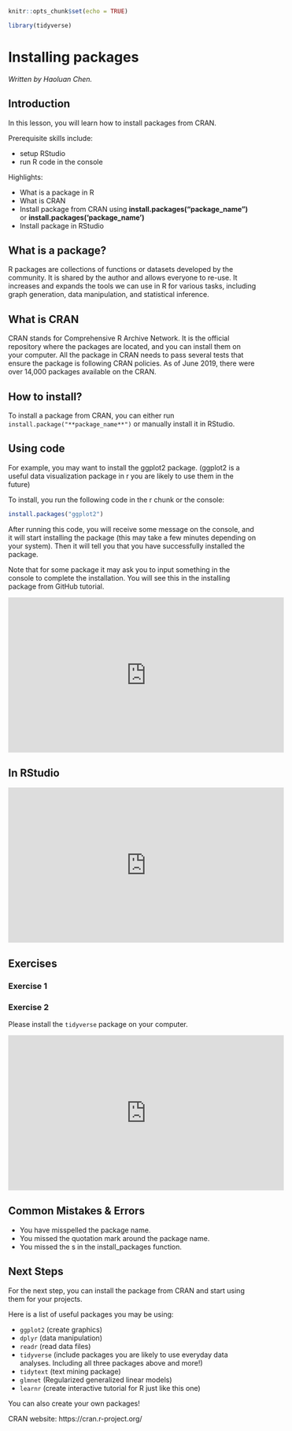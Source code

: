 

```r
knitr::opts_chunk$set(echo = TRUE)

library(tidyverse)

```

# Installing packages

*Written by Haoluan Chen.*

## Introduction

In this lesson, you will learn how to install packages from CRAN.

Prerequisite skills include:

- setup RStudio
- run R code in the console

Highlights:

- What is a package in R
- What is CRAN
- Install package from CRAN using **install.packages("package_name")** or **install.packages('package_name')**
- Install package in RStudio


## What is a package?

R packages are collections of functions or datasets developed by the community. It is shared by the author and allows everyone to re-use. It increases and expands the tools we can use in R for various tasks, including graph generation, data manipulation, and statistical inference.

## What is CRAN

CRAN stands for Comprehensive R Archive Network. It is the official repository where the packages are located, and you can install them on your computer. All the package in CRAN needs to pass several tests that ensure the package is following CRAN policies. As of June 2019, there were over 14,000 packages available on the CRAN. 

## How to install?

To install a package from CRAN, you can either run `install.package("**package_name**")` or manually install it in RStudio. 


## Using code

For example, you may want to install the ggplot2 package. (ggplot2 is a useful data visualization package in r you are likely to use them in the future)

To install, you run the following code in the r chunk or the console:

```r
install.packages("ggplot2")
```


After running this code, you will receive some message on the console, and it will start installing the package (this may take a few minutes depending on your system). Then it will tell you that you have successfully installed the package.

Note that for some package it may ask you to input something in the console to complete the installation. You will see this in the installing package from GitHub tutorial.

<iframe width="560" height="315" src="https://www.youtube.com/embed/c-8qOcLyxN4" frameborder="0" allow="accelerometer; autoplay; clipboard-write; encrypted-media; gyroscope; picture-in-picture" allowfullscreen></iframe>


## In RStudio 

<iframe width="560" height="315" src="https://www.youtube.com/embed/D8A3Em5WFwU" frameborder="0" allow="accelerometer; autoplay; clipboard-write; encrypted-media; gyroscope; picture-in-picture" allowfullscreen></iframe>

## Exercises

### Exercise 1

<!-- ```{r cranex1, echo = FALSE} -->
<!-- question("Which code can install the `tidyverse` package?", -->
<!--           answer("packages(tidyverse)"), -->
<!--           answer("install.packages(tidyverse)"), -->
<!--           answer("install.packages('tidyverse')", correct = TRUE), -->
<!--           answer("install.package('tidyverse')"), -->
<!--           allow_retry = TRUE) -->

<!-- ``` -->



### Exercise 2

Please install the `tidyverse` package on your computer.

<iframe width="560" height="315" src="https://www.youtube.com/embed/COFCB-MGaHw" frameborder="0" allow="accelerometer; autoplay; clipboard-write; encrypted-media; gyroscope; picture-in-picture" allowfullscreen></iframe>


## Common Mistakes & Errors

- You have misspelled the package name.
- You missed the quotation mark around the package name.
- You missed the s in the install_packages function.


## Next Steps

For the next step, you can install the package from CRAN and start using them for your projects. 

Here is a list of useful packages you may be using:

- `ggplot2` (create graphics)
- `dplyr` (data manipulation)
- `readr` (read data files)
- `tidyverse` (include packages you are likely to use everyday data analyses. Including all three packages above and more!)
- `tidytext` (text mining package)
- `glmnet` (Regularized generalized linear models)
- `learnr` (create interactive tutorial for R just like this one)

You can also create your own packages! 

CRAN website: https://cran.r-project.org/















